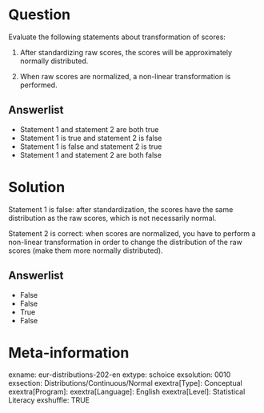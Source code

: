 Question
========
Evaluate the following statements about transformation of scores:

1. After standardizing raw scores, the scores will be approximately normally distributed.

2. When raw scores are normalized, a non-linear transformation is performed.

Answerlist
----------
* Statement 1 and statement 2 are both true
* Statement 1 is true and statement 2 is false
* Statement 1 is false and statement 2 is true
* Statement 1 and statement 2 are both false


Solution
========
Statement 1 is false: after standardization, the scores have the same distribution as the raw scores, which is not necessarily normal.

Statement 2 is correct: when scores are normalized, you have to perform a non-linear transformation in order to change the distribution of the raw scores (make them more normally distributed).

Answerlist
----------
* False
* False
* True
* False


Meta-information
================
exname: eur-distributions-202-en
extype: schoice
exsolution: 0010
exsection: Distributions/Continuous/Normal
exextra[Type]: Conceptual
exextra[Program]:
exextra[Language]: English
exextra[Level]: Statistical Literacy
exshuffle: TRUE
